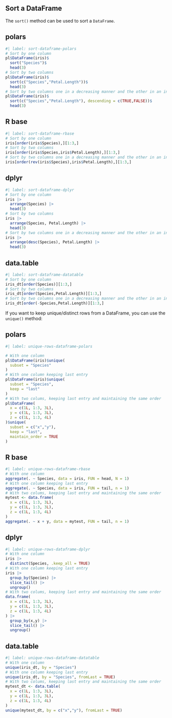 ## Sort a DataFrame

The `sort()` method can be used to sort a `DataFrame`.

::: {.panel-tabset}
## polars

```r
#| label: sort-dataframe-polars
# Sort by one column
pl$DataFrame(iris)$
  sort("Species")$
  head(3)
# Sort by two columns
pl$DataFrame(iris)$
  sort(c("Species","Petal.Length"))$
  head(3)
# Sort by two columns one in a decreasing manner and the other in an increasing manner
pl$DataFrame(iris)$
  sort(c("Species","Petal.Length"), descending = c(TRUE,FALSE))$
  head(3)
```

## R base

```r
#| label: sort-dataframe-rbase
# Sort by one column
iris[order(iris$Species),][1:3,]
# Sort by two columns
iris[order(iris$Species,iris$Petal.Length),][1:3,]
# Sort by two columns one in a decreasing manner and the other in an increasing manner
iris[order(rev(iris$Species),iris$Petal.Length),][1:3,]
```

## dplyr

```r
#| label: sort-dataframe-dplyr
# Sort by one column
iris |>
  arrange(Species) |>
  head(3)
# Sort by two columns
iris |>
  arrange(Species, Petal.Length) |>
  head(3)
# Sort by two columns one in a decreasing manner and the other in an increasing manner
iris |>
  arrange(desc(Species), Petal.Length) |>
  head(3)
```

## data.table

```r
#| label: sort-dataframe-datatable
# Sort by one column
iris_dt[order(Species)][1:3,]
# Sort by two columns
iris_dt[order(Species,Petal.Length)][1:3,]
# Sort by two columns one in a decreasing manner and the other in an increasing manner
iris_dt[order(-Species,Petal.Length)][1:3,]
```
:::

If you want to keep unique/distinct rows from a DataFrame, you can use the `unique()` method:

::: {.panel-tabset}
## polars

```r
#| label: unique-rows-dataframe-polars

# With one column
pl$DataFrame(iris)$unique(
  subset = "Species"
)
# With one column keeping last entry
pl$DataFrame(iris)$unique(
  subset = "Species",
  keep = "last"
)
# With two colums, keeping last entry and maintaining the same order
pl$DataFrame(
  x = c(1L, 1:3, 3L),
  y = c(1L, 1:3, 3L),
  z = c(1L, 1:3, 4L)
)$unique(
  subset = c("x","y"),
  keep = "last",
  maintain_order = TRUE
)
```

## R base

```r
#| label: unique-rows-dataframe-rbase
# With one column
aggregate(. ~ Species, data = iris, FUN = head, N = 1)
# With one column keeping last entry
aggregate(. ~ Species, data = iris, FUN = tail, n = 1)
# With two colums, keeping last entry and maintaining the same order
mytest <- data.frame(
  x = c(1L, 1:3, 3L),
  y = c(1L, 1:3, 3L),
  z = c(1L, 1:3, 4L)
) 
aggregate(. ~ x + y, data = mytest, FUN = tail, n = 1)
```

## dplyr

```r
#| label: unique-rows-dataframe-dplyr
# With one column
iris |>
  distinct(Species, .keep_all = TRUE)
# With one column keeping last entry
iris |>
  group_by(Species) |>
  slice_tail() |>
  ungroup()
# With two colums, keeping last entry and maintaining the same order
data.frame(
  x = c(1L, 1:3, 3L),
  y = c(1L, 1:3, 3L),
  z = c(1L, 1:3, 4L)
) |>
  group_by(x,y) |>
  slice_tail() |>
  ungroup()
```

## data.table

```r
#| label: unique-rows-dataframe-datatable
# With one column
unique(iris_dt, by = "Species")
# With one column keeping last entry
unique(iris_dt, by = "Species", fromLast = TRUE)
# With two colums, keeping last entry and maintaining the same order
mytest_dt <- data.table(
  x = c(1L, 1:3, 3L),
  y = c(1L, 1:3, 3L),
  z = c(1L, 1:3, 4L)
) 
unique(mytest_dt, by = c("x","y"), fromLast = TRUE)
```
:::